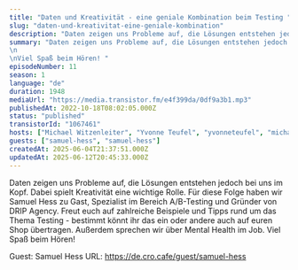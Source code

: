 ```yaml
---
title: "Daten und Kreativität - eine geniale Kombination beim Testing "
slug: "daten-und-kreativitat-eine-geniale-kombination"
description: "Daten zeigen uns Probleme auf, die Lösungen entstehen jedoch bei uns im Kopf. Dabei spielt Kreativität eine wichtige Rolle. Für diese Folge haben wir Samuel Hess zu Gast, Spezialist im Bereich A/B-Testing und Gründer von DRIP Agency. Freut euch auf zahlreiche Beispiele und Tipps rund um das Thema Testing - bestimmt könnt ihr das ein oder andere auch auf euren Shop übertragen. Außerdem sprechen wir über Mental Health im Job.\nViel Spaß beim Hören!\n\n\n\n<!-- GUESTS START -->\nGuest: Samuel Hess\nURL: https://de.cro.cafe/guest/samuel-hess\n<!-- GUESTS END -->"
summary: "Daten zeigen uns Probleme auf, die Lösungen entstehen jedoch bei uns im Kopf. Dabei spielt Kreativität eine wichtige Rolle. Für diese Folge haben wir Samuel Hess zu Gast, Spezialist im Bereich A/B-Testing und Gründer von DRIP Agency. Freut euch auf zahlreiche Beispiele und Tipps rund um das Thema Testing - bestimmt könnt ihr das ein oder andere auch auf euren Shop übertragen. Außerdem sprechen wir über Mental Health im Job. \n\nViel Spaß beim Hören! "
episodeNumber: 11
season: 1
language: "de"
duration: 1948
mediaUrl: "https://media.transistor.fm/e4f399da/0df9a3b1.mp3"
publishedAt: 2022-10-18T08:02:05.000Z
status: "published"
transistorId: "1067461"
hosts: ["Michael Witzenleiter", "Yvonne Teufel", "yvonneteufel", "michaelwitzenleiter"]
guests: ["samuel-hess", "samuel-hess"]
createdAt: 2025-06-04T21:37:51.000Z
updatedAt: 2025-06-12T20:45:33.000Z
---
```


Daten zeigen uns Probleme auf, die Lösungen entstehen jedoch bei uns im Kopf. Dabei spielt Kreativität eine wichtige Rolle. Für diese Folge haben wir Samuel Hess zu Gast, Spezialist im Bereich A/B-Testing und Gründer von DRIP Agency. Freut euch auf zahlreiche Beispiele und Tipps rund um das Thema Testing - bestimmt könnt ihr das ein oder andere auch auf euren Shop übertragen. Außerdem sprechen wir über Mental Health im Job.
Viel Spaß beim Hören!



<!-- GUESTS START -->
Guest: Samuel Hess
URL: https://de.cro.cafe/guest/samuel-hess
<!-- GUESTS END -->
